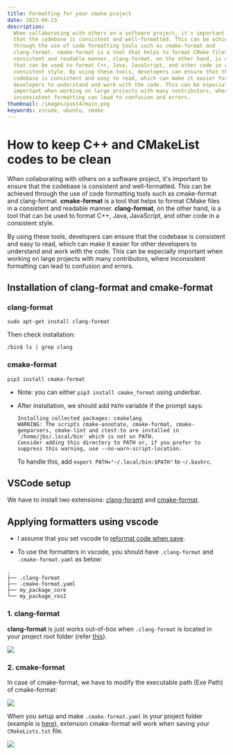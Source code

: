 ```yaml
---
title: Formatting for your cmake project
date: 2023-04-23
description:
  When collaborating with others on a software project, it's important to ensure
  that the codebase is consistent and well-formatted. This can be achieved
  through the use of code formatting tools such as cmake-format and
  clang-format. cmake-format is a tool that helps to format CMake files in a
  consistent and readable manner. clang-format, on the other hand, is a tool
  that can be used to format C++, Java, JavaScript, and other code in a
  consistent style. By using these tools, developers can ensure that the
  codebase is consistent and easy to read, which can make it easier for other
  developers to understand and work with the code. This can be especially
  important when working on large projects with many contributors, where
  inconsistent formatting can lead to confusion and errors.
thumbnail: /images/post4/main.png
keywords: vscode, ubuntu, cmake
---
```



# How to keep C++ and CMakeList codes to be clean

<Frontmatter />

When collaborating with others on a software project, it's important to ensure
that the codebase is consistent and well-formatted. This can be achieved through
the use of code formatting tools such as cmake-format and clang-format.
**cmake-format** is a tool that helps to format CMake files in a consistent and
readable manner. **clang-format**, on the other hand, is a tool that can be used
to format C++, Java, JavaScript, and other code in a consistent style.

By using these tools, developers can ensure that the codebase is consistent and
easy to read, which can make it easier for other developers to understand and
work with the code. This can be especially important when working on large
projects with many contributors, where inconsistent formatting can lead to
confusion and errors.

## Installation of clang-format and cmake-format

### clang-format

```shell
sudo apt-get install clang-format
```

Then check installation:

```shell
/bin$ ls | grep clang
```

### cmake-format

```shell
pip3 install cmake-format
```

- Note: you can either `pip3 install cmake_format` using underbar.
- After installation, we should add `PATH` variable if the prompt says:

  ```
  Installing collected packages: cmakelang
  WARNING: The scripts cmake-annotate, cmake-format, cmake-genparsers, cmake-lint and ctest-to are installed in '/home/jbs/.local/bin' which is not on PATH.
  Consider adding this directory to PATH or, if you prefer to suppress this warning, use --no-warn-script-location.
  ```

  To handle this, add `export PATH="~/.local/bin:$PATH"` to `~/.bashrc`.

## VSCode setup

We have to install two extensions:
[clang-foramt](https://marketplace.visualstudio.com/items?itemName=xaver.clang-format)
and
[cmake-format](https://marketplace.visualstudio.com/items?itemName=cheshirekow.cmake-format).

## Applying formatters using vscode

- I assume that you set vscode to
  [reformat code when save](https://stackoverflow.com/questions/39494277/how-do-you-format-code-on-save-in-vs-code).

- To use the formatters in vscode, you should have `.clang-format` and
  `.cmake-format.yaml` as below:

```shell {2-3}
.
├── .clang-format
├── .cmake-format.yaml
├── my_package_core
└── my_package_ros2
```

### 1. clang-format

**clang-format** is just works out-of-box when `.clang-format` is located in
your project root folder (refer
[this](https://github.com/icsl-Jeon/simple-cmake-package)).

<Image
  src="/images/post4/clang-format.gif"
  width={1000}
  height={1000}
  className="my-3"
/>

### 2. cmake-format

In case of cmake-format, we have to modify the executable path (Exe Path) of
cmake-format:

<Image
  src="/images/post4/vscode-setting.png"
  width={500}
  height={1000}
  className="my-3"
/>

When you setup and make `.cmake-format.yaml` in your project folder (example is
[here](https://github.com/NREL/EnergyPlus/blob/develop/.cmake-format.yaml)),
extension cmake-format will work when saving your `CMakeLists.txt` file.

<Image
  src="/images/post4/cmake-format.gif"
  width={1000}
  height={1000}
  className="my-3"
/>

<Comment />
